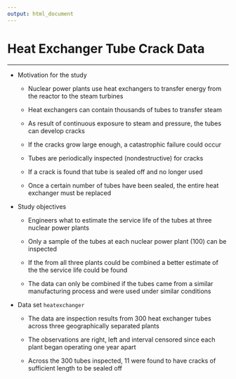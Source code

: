 ```yaml
---
output: html_document
---
```


# Heat Exchanger Tube Crack Data

<hr/>

- Motivation for the study

    + Nuclear power plants use heat exchangers to transfer energy from the reactor to the steam turbines

    + Heat exchangers can contain thousands of tubes to transfer steam 

    + As result of continuous exposure to steam and pressure, the tubes can develop cracks

    + If the cracks grow large enough, a catastrophic failure could occur

    + Tubes are periodically inspected (nondestructive) for cracks

    + If a crack is found that tube is sealed off and no longer used

    + Once a certain number of tubes have been sealed, the entire heat exchanger must be replaced

- Study objectives

    + Engineers what to estimate the service life of the tubes at three nuclear power plants

    + Only a sample of the tubes at each nuclear power plant (100) can be inspected

    + If the from all three plants could be combined a better estimate of the the service life could be found

    + The data can only be combined if the tubes came from a similar manufacturing process and were used under similar conditions
    
- Data set `heatexchanger`

    + The data are inspection results from 300 heat exchanger tubes across three geographically separated plants

    + The observations are right, left and interval censored since each plant began operating one year apart 

    + Across the 300 tubes inspected, 11 were found to have cracks of sufficient length to be sealed off
